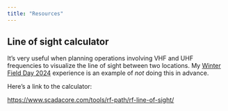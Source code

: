 ```yaml
---
title: "Resources"
---
```


## Line of sight calculator

It's very useful when planning operations involving VHF and UHF frequencies to
visualize the line of sight between two locations.
My [Winter Field Day 2024](events.qmd#wfd-2024) experience is an example of *not* doing this in advance.

Here's a link to the calculator:

<https://www.scadacore.com/tools/rf-path/rf-line-of-sight/>

